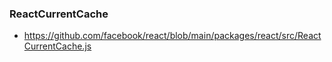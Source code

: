 ### ReactCurrentCache 

- https://github.com/facebook/react/blob/main/packages/react/src/ReactCurrentCache.js

